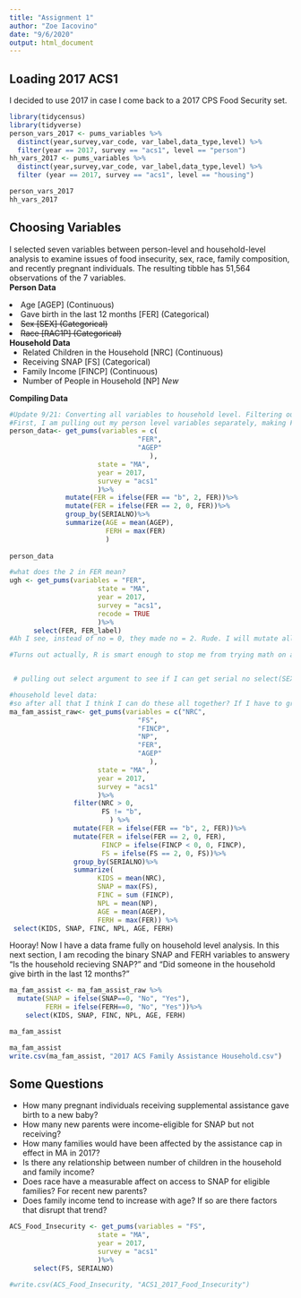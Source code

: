 ```yaml
---
title: "Assignment 1"
author: "Zoe Iacovino"
date: "9/6/2020"
output: html_document
---
```


## Loading 2017 ACS1
I decided to use 2017 in case I come back to a 2017 CPS Food Security set. <br>
```r
library(tidycensus)
library(tidyverse)
person_vars_2017 <- pums_variables %>% 
  distinct(year,survey,var_code, var_label,data_type,level) %>% 
  filter(year == 2017, survey == "acs1", level == "person")
hh_vars_2017 <- pums_variables %>%
  distinct(year,survey,var_code, var_label,data_type,level) %>%
  filter (year == 2017, survey == "acs1", level == "housing")

```


```r
person_vars_2017
hh_vars_2017
```

## Choosing Variables
I selected seven variables between person-level and household-level analysis to examine issues of food insecurity, sex, race, family composition, and recently pregnant individuals. The resulting tibble has 51,564 observations of the 7 variables. 
<br>
<b>Person Data</b>

<li>Age [AGEP] (Continuous)
<li>Gave birth in the last 12 months [FER] (Categorical)
<li><strike>Sex [SEX] (Categorical) </strike>
<li><strike> Race [RAC1P] (Categorical) </strike>
</ul>
<br>
<b> Household Data </b> <br>
<ul>
<li>Related Children in the Household [NRC] (Continuous)
<li>Receiving SNAP [FS] (Categorical)
<li>Family Income [FINCP] (Continuous)
<li> Number of People in Household [NP] *New*
</ul> 
<b> Compiling Data </b>
<br>

```r
#Update 9/21: Converting all variables to household level. Filtering out households with no related children,  
#First, I am pulling out my person level variables separately, making FER_label a binary,
person_data<- get_pums(variables = c(
                                "FER",
                                "AGEP"
                                   ),
                      state = "MA",
                      year = 2017,
                      survey = "acs1"
                      )%>%
              mutate(FER = ifelse(FER == "b", 2, FER))%>%
              mutate(FER = ifelse(FER == 2, 0, FER))%>%
              group_by(SERIALNO)%>%
              summarize(AGE = mean(AGEP),
                        FERH = max(FER)
                        )
              
person_data

#what does the 2 in FER mean? 
ugh <- get_pums(variables = "FER",
                      state = "MA",
                      year = 2017,
                      survey = "acs1",
                      recode = TRUE
                      )%>%
      select(FER, FER_label)
#Ah I see, instead of no = 0, they made no = 2. Rude. I will mutate all the b's to be 2, then mutate all the 2s to be 0s, so i can sum the household. Then, 1s will be households with a new baby and 0s will households without a new baby. 

#Turns out actually, R is smart enough to stop me from trying math on a categorical variable. I can however, assign the highest value in the household with the max() function.


 # pulling out select argument to see if I can get serial no select(SEX_label, FER_label, AGEP, RAC1P_label)%>% (It worked)

#household level data: 
#so after all that I think I can do these all together? If I have to group the Household together anyways? (It worked)
ma_fam_assist_raw<- get_pums(variables = c("NRC",
                                "FS",
                                "FINCP",
                                "NP",
                                "FER",
                                "AGEP"
                                   ),
                      state = "MA",
                      year = 2017,
                      survey = "acs1"
                      )%>%
                filter(NRC > 0, 
                       FS != "b",
                         ) %>%
                mutate(FER = ifelse(FER == "b", 2, FER))%>%
                mutate(FER = ifelse(FER == 2, 0, FER), 
                       FINCP = ifelse(FINCP < 0, 0, FINCP),
                       FS = ifelse(FS == 2, 0, FS))%>%
                group_by(SERIALNO)%>%
                summarize(
                      KIDS = mean(NRC),
                      SNAP = max(FS),
                      FINC = sum (FINCP),
                      NPL = mean(NP),
                      AGE = mean(AGEP),
                      FERH = max(FER)) %>%
 select(KIDS, SNAP, FINC, NPL, AGE, FERH)

```
Hooray! Now I have a data frame fully on household level analysis. In this next section, I am recoding the binary SNAP and FERH variables to answery "Is the household recieving SNAP?" and "Did someone in the household give birth in the last 12 months?"


```r
ma_fam_assist <- ma_fam_assist_raw %>%
  mutate(SNAP = ifelse(SNAP==0, "No", "Yes"),
         FERH = ifelse(FERH==0, "No", "Yes"))%>%
    select(KIDS, SNAP, FINC, NPL, AGE, FERH)

ma_fam_assist
```





```r
ma_fam_assist
write.csv(ma_fam_assist, "2017 ACS Family Assistance Household.csv")
```


## Some Questions
 <ul>
 <li> How many pregnant individuals receiving supplemental assistance gave birth to a new baby?
 <li> How many new parents were income-eligible for SNAP but not receiving?
 <li> How many families would have been affected by the assistance cap in effect in MA in 2017? 
 <li> Is there any relationship between number of children in the household and family income?
 <li> Does race have a measurable affect on access to SNAP for eligible families? For recent new parents?
 <li> Does family income tend to increase with age? If so are there factors that disrupt that trend?
 </ul>



```r
ACS_Food_Insecurity <- get_pums(variables = "FS",
                      state = "MA",
                      year = 2017,
                      survey = "acs1"
                      )%>%
      select(FS, SERIALNO)

#write.csv(ACS_Food_Insecurity, "ACS1_2017_Food_Insecurity")
```

